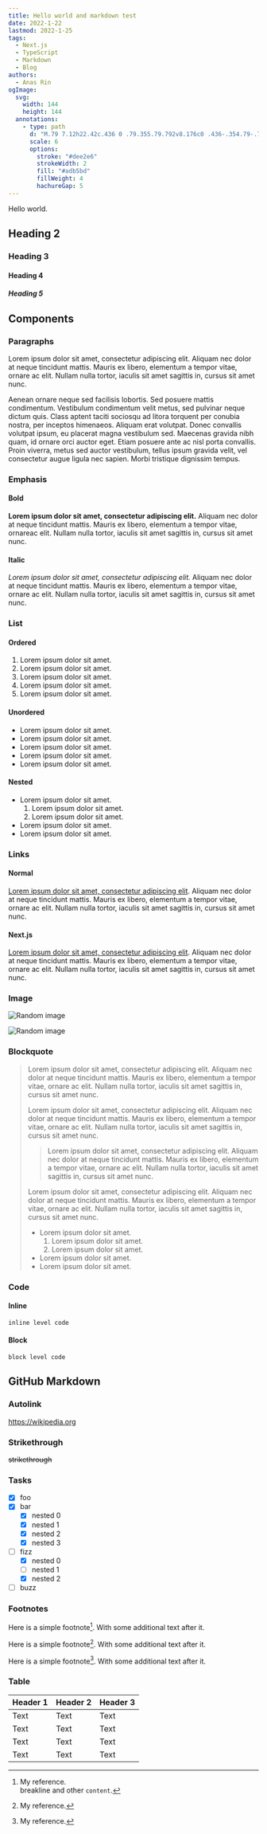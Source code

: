 ```yaml
---
title: Hello world and markdown test
date: 2022-1-22
lastmod: 2022-1-25
tags: 
  - Next.js
  - TypeScript
  - Markdown
  - Blog
authors: 
  - Anas Rin
ogImage:
  svg:
    width: 144
    height: 144
  annotations:
    - type: path
      d: "M.79 7.12h22.42c.436 0 .79.355.79.792v8.176c0 .436-.354.79-.79.79H.79a.79.79 0 0 1-.79-.79V7.912a.79.79 0 0 1 .79-.791V7.12Zm2.507 7.605v-3.122l1.89 1.89L7.12 11.56v3.122h1.055v-5.67l-2.99 2.99L2.24 9.056v5.67h1.055v-.001Zm8.44-1.845-1.474-1.473-.746.746 2.747 2.747 2.745-2.747-.746-.746-1.473 1.473v-4h-1.054v4Zm10.041.987-2.175-2.175 2.22-2.22-.746-.746-2.22 2.22-2.22-2.22-.747.746 2.22 2.22-2.176 2.177.746.746 2.177-2.177 2.176 2.175.745-.746Z"
      scale: 6
      options:
        stroke: "#dee2e6"
        strokeWidth: 2
        fill: "#adb5bd"
        fillWeight: 4
        hachureGap: 5
---
```


Hello world.

## Heading 2
### Heading 3
#### Heading 4
##### Heading 5

## Components

### Paragraphs

Lorem ipsum dolor sit amet, consectetur adipiscing elit. Aliquam nec dolor at neque tincidunt mattis. Mauris ex libero, elementum a tempor vitae, ornare ac elit. Nullam nulla tortor, iaculis sit amet sagittis in, cursus sit amet nunc.

Aenean ornare neque sed facilisis lobortis. Sed posuere mattis condimentum. Vestibulum condimentum velit metus, sed pulvinar neque dictum quis. Class aptent taciti sociosqu ad litora torquent per conubia nostra, per inceptos himenaeos. Aliquam erat volutpat. Donec convallis volutpat ipsum, eu placerat magna vestibulum sed. Maecenas gravida nibh quam, id ornare orci auctor eget. Etiam posuere ante ac nisl porta convallis. Proin viverra, metus sed auctor vestibulum, tellus ipsum gravida velit, vel consectetur augue ligula nec sapien. Morbi tristique dignissim tempus.

### Emphasis

#### Bold

**Lorem ipsum dolor sit amet, consectetur adipiscing elit.** Aliquam nec dolor at neque tincidunt mattis. Mauris ex libero, elementum a tempor vitae, ornareac elit. Nullam nulla tortor, iaculis sit amet sagittis in, cursus sit amet nunc.

#### Italic

*Lorem ipsum dolor sit amet, consectetur adipiscing elit.* Aliquam nec dolor at neque tincidunt mattis. Mauris ex libero, elementum a tempor vitae, ornare ac elit. Nullam nulla tortor, iaculis sit amet sagittis in, cursus sit amet nunc.

### List

#### Ordered

1. Lorem ipsum dolor sit amet.
1. Lorem ipsum dolor sit amet.
1. Lorem ipsum dolor sit amet.
1. Lorem ipsum dolor sit amet.
1. Lorem ipsum dolor sit amet.

#### Unordered

- Lorem ipsum dolor sit amet.
- Lorem ipsum dolor sit amet.
- Lorem ipsum dolor sit amet.
- Lorem ipsum dolor sit amet.
- Lorem ipsum dolor sit amet.

#### Nested

- Lorem ipsum dolor sit amet.
  1. Lorem ipsum dolor sit amet.
  1. Lorem ipsum dolor sit amet.
- Lorem ipsum dolor sit amet.
- Lorem ipsum dolor sit amet.

### Links

#### Normal

[Lorem ipsum dolor sit amet, consectetur adipiscing elit](/). Aliquam nec dolor at neque tincidunt mattis. Mauris ex libero, elementum a tempor vitae, ornare ac elit. Nullam nulla tortor, iaculis sit amet sagittis in, cursus sit amet nunc.

#### Next.js

<A href="/" useNextLink>Lorem ipsum dolor sit amet, consectetur adipiscing elit</A>. Aliquam nec dolor at neque tincidunt mattis. Mauris ex libero, elementum a tempor vitae, ornare ac elit. Nullam nulla tortor, iaculis sit amet sagittis in, cursus sit amet nunc.

### Image

![Random image](//placeimg.com/300/300/tech)

![Random image](//placeimg.com/1200/1200/tech)

### Blockquote

> Lorem ipsum dolor sit amet, consectetur adipiscing elit. Aliquam nec dolor at neque tincidunt mattis. Mauris ex libero, elementum a tempor vitae, ornare ac elit. Nullam nulla tortor, iaculis sit amet sagittis in, cursus sit amet nunc.
>
> Lorem ipsum dolor sit amet, consectetur adipiscing elit. Aliquam nec dolor at neque tincidunt mattis. Mauris ex libero, elementum a tempor vitae, ornare ac elit. Nullam nulla tortor, iaculis sit amet sagittis in, cursus sit amet nunc.
>> Lorem ipsum dolor sit amet, consectetur adipiscing elit. Aliquam nec dolor at neque tincidunt mattis. Mauris ex libero, elementum a tempor vitae, ornare ac elit. Nullam nulla tortor, iaculis sit amet sagittis in, cursus sit amet nunc.
>
> Lorem ipsum dolor sit amet, consectetur adipiscing elit. Aliquam nec dolor at neque tincidunt mattis. Mauris ex libero, elementum a tempor vitae, ornare ac elit. Nullam nulla tortor, iaculis sit amet sagittis in, cursus sit amet nunc.
>
> - Lorem ipsum dolor sit amet.
>   1. Lorem ipsum dolor sit amet.
>   1. Lorem ipsum dolor sit amet.
> - Lorem ipsum dolor sit amet.
> - Lorem ipsum dolor sit amet.

### Code

#### Inline

`inline level code`

#### Block

```
block level code
```

## GitHub Markdown

### Autolink

https://wikipedia.org

### Strikethrough

~~strikethrough~~

### Tasks

- [x] foo
- [x] bar
  - [x] nested 0
  - [x] nested 1
  - [x] nested 2
  - [x] nested 3
- [ ] fizz
  - [x] nested 0
  - [ ] nested 1
  - [x] nested 2
- [ ] buzz

### Footnotes

Here is a simple footnote[^1]. With some additional text after it.

[^1]: My reference.\
breakline and other `content`.

Here is a simple footnote[^2]. With some additional text after it.

[^2]: My reference.

Here is a simple footnote[^key]. With some additional text after it.

[^key]: My reference.

### Table

| Header 1  | Header 2  | Header 3  |
| --------- | --------- | --------- |
| Text      | Text      | Text      |
| Text      | Text      | Text      |
| Text      | Text      | Text      |
| Text      | Text      | Text      |

